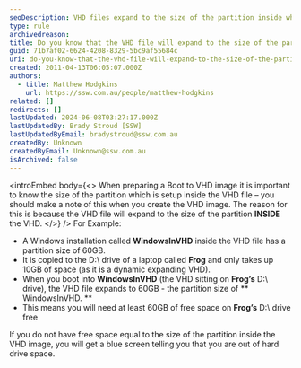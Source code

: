 ```yaml
---
seoDescription: VHD files expand to the size of the partition inside when booted into, requiring sufficient free space.
type: rule
archivedreason:
title: Do you know that the VHD file will expand to the size of the partition inside the VHD when you boot into it?
guid: 71b7af02-6624-4208-8329-5bc9af55684c
uri: do-you-know-that-the-vhd-file-will-expand-to-the-size-of-the-partition-inside-the-vhd-when-you-boot-into-it
created: 2011-04-13T06:05:07.000Z
authors:
  - title: Matthew Hodgkins
    url: https://ssw.com.au/people/matthew-hodgkins
related: []
redirects: []
lastUpdated: 2024-06-08T03:27:17.000Z
lastUpdatedBy: Brady Stroud [SSW]
lastUpdatedByEmail: bradystroud@ssw.com.au
createdBy: Unknown
createdByEmail: Unknown@ssw.com.au
isArchived: false
---
```


<introEmbed
  body={<>
When preparing a Boot to VHD image it is important to know the size of the partition which is setup inside the VHD file – you should make a note of this when you create the VHD image. The reason for this is because the VHD file will expand to the size of the partition **INSIDE** the VHD.
  </>}
/>
For Example:

- A Windows installation called **WindowsInVHD** inside the VHD file has a partition size of 60GB.
- It is copied to the D:\ drive of a laptop called **Frog** and only takes up 10GB of space (as it is a dynamic expanding VHD).
- When you boot into **WindowsInVHD** (the VHD sitting on **Frog’s** D:\ drive), the VHD file expands to 60GB - the partition size of ** WindowsInVHD. **
- This means you will need at least 60GB of free space on **Frog’s** D:\ drive free

If you do not have free space equal to the size of the partition inside the VHD image, you will get a blue screen telling you that you are out of hard drive space.
